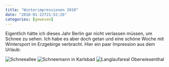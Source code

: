 ```yaml
---
title: "Winterimpressionen 2010"
date: "2010-01-22T21:52:26"
categories: [gewesen]
---
```


Eigentlich hätte ich dieses Jahr Berlin gar nicht verlassen müssen, um Schnee zu sehen. Ich habe es aber doch getan und eine schöne Woche mit Wintersport im Erzgebirge verbracht. Hier ein paar Impression aus dem Urlaub:

![Schneeallee](schneeallee.jpg)
![Schneemann in Karlsbad](schneemann.jpg)
![Langlaufareal Oberwiesenthal](oberwiesenthal.jpg)

